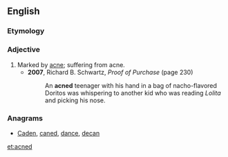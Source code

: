 ==English==

===Etymology===
{{suffix|acne|ed|lang=en}}

===Adjective===
{{en-adj}}

# Marked by [[acne]]; suffering from acne.
#* '''2007''', Richard B. Schwartz, ''Proof of Purchase'' (page 230)
#*: An '''acned''' teenager with his hand in a bag of nacho-flavored Doritos was whispering to another kid who was reading ''Lolita'' and picking his nose.

===Anagrams===
* [[Caden#English|Caden]], [[caned#English|caned]], [[dance#English|dance]], [[decan#English|decan]]

[[et:acned]]